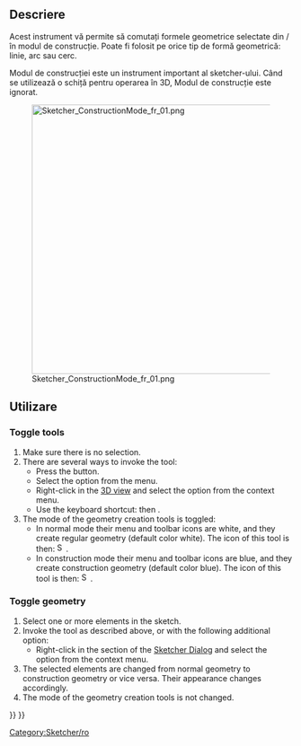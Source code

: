 <languages/>

{{Docnav
|[[Sketcher_CreatePeriodicBSplineByInterpolation|Periodic B-spline by knots]]
|[[Sketcher_Dimension|Dimension]]
|[[Sketcher_Workbench|Sketcher]]
|IconL=Sketcher_CreatePeriodicBSplineByInterpolation.svg
|IconR=Sketcher_Dimension.svg
|IconC=Workbench_Sketcher.svg
}}

<div class="mw-translate-fuzzy">
{{GuiCommand/ro
|Name=Sketcher ToggleConstruction
|Name/ro=Activează/dezactivează construcția geometrică
|Icon=Sketcher_AlterConstruction.svg
|Workbenches=[[Sketcher Workbench|Sketcher]]
|MenuLocation=Sketch → Geometria schitei → Activează/dezactivează construcția geometrică
}}
</div>

<span id="Description"></span>
==Descriere==

<div class="mw-translate-fuzzy">
Acest instrument vă permite să comutați formele geometrice selectate din / în modul de construcție. Poate fi folosit pe orice tip de formă geometrică: linie, arc sau cerc.
</div>

<div class="mw-translate-fuzzy">
Modul de construcției este un instrument important al sketcher-ului. Când se utilizează o schiță pentru operarea în 3D, Modul de construcție este ignorat.
</div>

[[File:Sketcher_ConstructionMode_fr_01.png|480px]]

<span id="Usage"></span>
<div class="mw-translate-fuzzy">
==Utilizare==
</div>

===Toggle tools===

# Make sure there is no selection.
# There are several ways to invoke the tool:
#* Press the {{Button|[[Image:Sketcher_ToggleConstruction.svg|16px]] [[Sketcher_ToggleConstruction|Toggle construction geometry]]}} button.
#* Select the {{MenuCommand|Sketcher → Sketcher geometries → [[Image:Sketcher_ToggleConstruction.svg|16px]] Toggle construction geometry}} option from the menu.
#* Right-click in the [[3D_view|3D view]] and select the {{MenuCommand|[[Image:Sketcher_ToggleConstruction.svg|16px]] Toggle construction geometry}} option from the context menu.
#* Use the keyboard shortcut: {{KEY|G}} then {{KEY|N}}.
# The mode of the geometry creation tools is toggled:
#* In normal mode their menu and toolbar icons are white, and they create regular geometry (default color white). The icon of this tool is then: [[Image:Sketcher_ToggleConstruction.svg|16px]].
#* In construction mode their menu and toolbar icons are blue, and they create construction geometry (default color blue). The icon of this tool is then: [[Image:Sketcher_ToggleConstruction_Constr.svg|16px]].

===Toggle geometry===

# Select one or more elements in the sketch.
# Invoke the tool as described above, or with the following additional option:
#* Right-click in the {{MenuCommand|Elements}} section of the [[Sketcher_Dialog|Sketcher Dialog]] and select the {{MenuCommand|[[Image:Sketcher_ToggleConstruction.svg|16px]] Toggle construction geometry}} option from the context menu.
# The selected elements are changed from normal geometry to construction geometry or vice versa. Their appearance changes accordingly.
# The mode of the geometry creation tools is not changed.


<div class="mw-translate-fuzzy">
[[Category:Sketcher/ro]]
</div>

{{Sketcher_Tools_navi{{#translation:}}}}
{{Userdocnavi{{#translation:}}}}